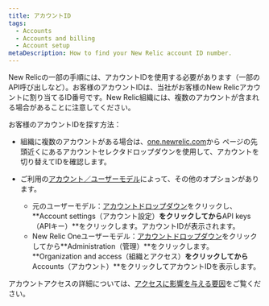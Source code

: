 ```yaml
---
title: アカウントID
tags:
  - Accounts
  - Accounts and billing
  - Account setup
metaDescription: How to find your New Relic account ID number.
---
```


New Relicの一部の手順には、アカウントIDを使用する必要があります（一部のAPI呼び出しなど）。お客様のアカウントIDは、当社がお客様のNew Relicアカウントに割り当てるID番号です。New Relic組織には、複数のアカウントが含まれる場合があることに注意してください。

お客様のアカウントIDを探す方法：

* 組織に複数のアカウントがある場合は、[one.newrelic.com](https://one.newrelic.com)から ページの先頭近くにあるアカウントセレクタドロップダウンを使用して、アカウントを切り替えてIDを確認します。

* ご利用の[アカウント／ユーザーモデル](/docs/accounts/original-accounts-billing/original-product-based-pricing/overview-changes-pricing-user-model/#user-models)によって、その他のオプションがあります。

  * 元のユーザーモデル：[アカウントドロップダウン](/docs/using-new-relic/welcome-new-relic/get-started/glossary#account-dropdown)をクリックし、**Account settings（アカウント設定）**をクリックしてから**API keys（APIキー）**をクリックします。アカウントIDが表示されます。
  * New Relic Oneユーザーモデル：[アカウントドロップダウン](/docs/using-new-relic/welcome-new-relic/get-started/glossary#account-dropdown)をクリックしてから**Administration（管理）**をクリックします。**Organization and access（組織とアクセス）**をクリックしてから**Accounts（アカウント）**をクリックしてアカウントIDを表示します。

アカウントアクセスの詳細については、[アクセスに影響を与える要因](/docs/new-relic-one/use-new-relic-one/core-concepts/cross-account-features-security-new-relic-one)をご覧ください。